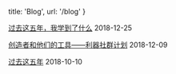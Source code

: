 
  title: 'Blog',
  url: '/blog'
}


[过去这五年，我学到了什么](/posts/five-year-learning-2013-2018) <time>2018-12-25</time>

[创造者和他们的工具——利器社群计划](/posts/liqi-interview) <time>2018-12-09</time>

[过去这五年](/posts/five-year-summary-2013-2018) <time>2018-10-10</time>